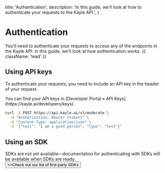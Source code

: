   title: 'Authentication',
  description:
    'In this guide, we’ll look at how to authenticate your requests to the Kayle API.',
}

# Authentication

You'll need to authenticate your requests to access any of the endpoints in the Kayle API. In this guide, we'll look at how authentication works. {{ className: 'lead' }}

## Using API keys

To authenticate your requests, you need to include an API key in the header of your request.

<Note>
  You can find your API keys in [Developer Portal &raquo; API Keys](https://kayle.ai/developers/keys).
</Note>

```bash {{ title: 'cURL' }}
curl -X POST https://api.kayle.ai/v1/moderate \
  -H "Authorization: Bearer {token}" \
  -H "Content-Type: application/json" \
  -d '{"text": "I am a good person", "type": "text"}'
```

## Using an SDK

<Warn>
  SDKs are not yet available—documentation for authenticating with SDKs will be available when SDKs are ready.
</Warn>

<div className="not-prose">
  <Button href="/docs/sdks" variant="text" arrow="right">
    <>Check out our list of first-party SDKs</>
  </Button>
</div>
